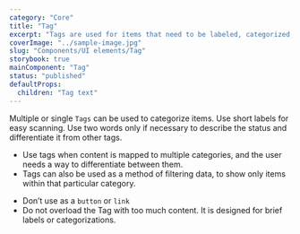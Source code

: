 ```yaml
---
category: "Core"
title: "Tag"
excerpt: "Tags are used for items that need to be labeled, categorized, or organized using keywords that describe them."
coverImage: "../sample-image.jpg"
slug: "Components/UI elements/Tag"
storybook: true
mainComponent: "Tag"
status: "published"
defaultProps:
  children: "Tag text"
---
```


Multiple or single `Tags` can be used to categorize items. Use short labels for easy scanning. Use two words only if necessary to describe the status and differentiate it from other tags.

<DoUse>

- Use tags when content is mapped to multiple categories, and the user needs a way to differentiate between them.
- Tags can also be used as a method of filtering data, to show only items within that particular category.

</DoUse>

<DoNotUse>

- Don’t use as a `button` or `link`
- Do not overload the Tag with too much content. It is designed for brief labels or categorizations.

</DoNotUse>
